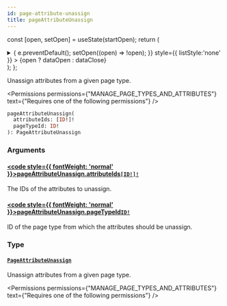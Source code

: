 ```yaml
---
id: page-attribute-unassign
title: pageAttributeUnassign
---
```






const [open, setOpen] = useState(startOpen);
return (
<details {...(open ? { open: true } : {})} className="details" style={{ border:'none', boxShadow:'none', background:'var(--ifm-background-color)' }}>
<summary
onClick={(e) => {
e.preventDefault();
setOpen((open) => !open);
}}
style={{ listStyle:'none' }} >
{open ? dataOpen : dataClose}
</summary>
{open && children}
</details>
);
};

Unassign attributes from a given page type.


<Permissions permissions={"MANAGE_PAGE_TYPES_AND_ATTRIBUTES"} text={"Requires one of the following permissions"} />


```graphql
pageAttributeUnassign(
  attributeIds: [ID!]!
  pageTypeId: ID!
): PageAttributeUnassign
```

### Arguments

#### [<code style={{ fontWeight: 'normal' }}>pageAttributeUnassign.<b>attributeIds</b></code>](#)<Bullet />[`[ID!]!`](../../../api-reference/miscellaneous/scalars/id.mdx) <Badge class="badge badge--secondary" text="non-null"/> <Badge class="badge badge--secondary" text="scalar"/> <Badge class="badge badge--secondary" text="miscellaneous"/>

The IDs of the attributes to unassign.

#### [<code style={{ fontWeight: 'normal' }}>pageAttributeUnassign.<b>pageTypeId</b></code>](#)<Bullet />[`ID!`](../../../api-reference/miscellaneous/scalars/id.mdx) <Badge class="badge badge--secondary" text="non-null"/> <Badge class="badge badge--secondary" text="scalar"/> <Badge class="badge badge--secondary" text="miscellaneous"/>

ID of the page type from which the attributes should be unassign.

### Type

#### [`PageAttributeUnassign`](../../../api-reference/pages/objects/page-attribute-unassign.mdx) <Badge class="badge badge--secondary" text="object"/> <Badge class="badge badge--secondary" text="pages"/>

Unassign attributes from a given page type.


<Permissions permissions={"MANAGE_PAGE_TYPES_AND_ATTRIBUTES"} text={"Requires one of the following permissions"} />


